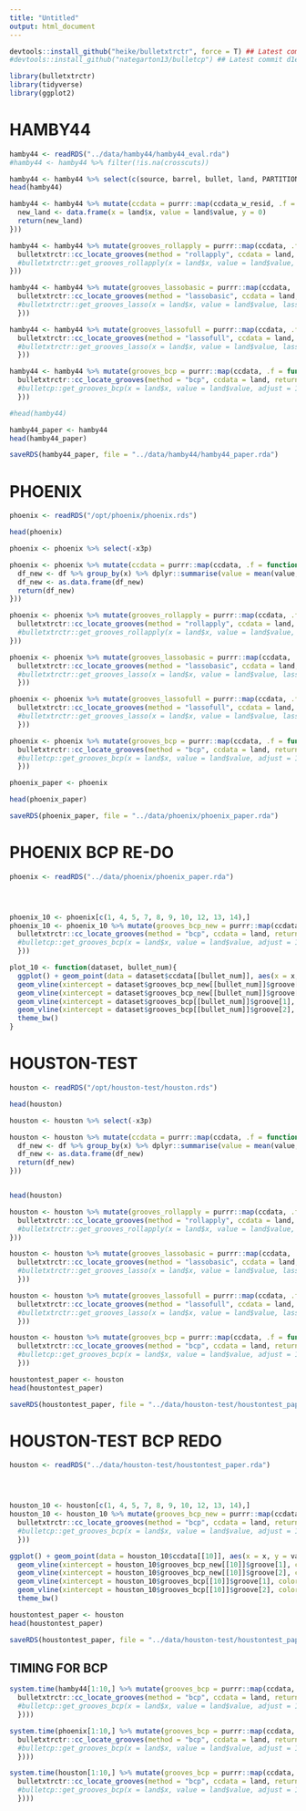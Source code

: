 ```yaml
---
title: "Untitled"
output: html_document
---
```


```r
devtools::install_github("heike/bulletxtrctr", force = T) ## Latest commit d6b41e2
#devtools::install_github("nategarton13/bulletcp") ## Latest commit d1e3cea - updates on 12/7/2018 from Nate

library(bulletxtrctr)
library(tidyverse)
library(ggplot2)
```


# HAMBY44

```r
hamby44 <- readRDS("../data/hamby44/hamby44_eval.rda")
#hamby44 <- hamby44 %>% filter(!is.na(crosscuts))
```

```r
hamby44 <- hamby44 %>% select(c(source, barrel, bullet, land, PARTITION_ID, crosscuts, ccdata_w_resid, left_groove, right_groove))
head(hamby44)

hamby44 <- hamby44 %>% mutate(ccdata = purrr::map(ccdata_w_resid, .f = function(land){
  new_land <- data.frame(x = land$x, value = land$value, y = 0)
  return(new_land)
}))
```

```r
hamby44 <- hamby44 %>% mutate(grooves_rollapply = purrr::map(ccdata, .f = function(land){
  bulletxtrctr::cc_locate_grooves(method = "rollapply", ccdata = land, return_plot = F)
  #bulletxtrctr::get_grooves_rollapply(x = land$x, value = land$value, return_plot = F)
}))

hamby44 <- hamby44 %>% mutate(grooves_lassobasic = purrr::map(ccdata, .f = function(land){
  bulletxtrctr::cc_locate_grooves(method = "lassobasic", ccdata = land, return_plot = F, pred_cutoff = 0.3)
  #bulletxtrctr::get_grooves_lasso(x = land$x, value = land$value, lasso_method = "basic", return_plot = F)
  }))

hamby44 <- hamby44 %>% mutate(grooves_lassofull = purrr::map(ccdata, .f = function(land){
  bulletxtrctr::cc_locate_grooves(method = "lassofull", ccdata = land, return_plot = F, pred_cutoff = 0.34)
  #bulletxtrctr::get_grooves_lasso(x = land$x, value = land$value, lasso_method = "full", return_plot = F)
  }))

hamby44 <- hamby44 %>% mutate(grooves_bcp = purrr::map(ccdata, .f = function(land){
  bulletxtrctr::cc_locate_grooves(method = "bcp", ccdata = land, return_plot = F)
  #bulletcp::get_grooves_bcp(x = land$x, value = land$value, adjust = 10)
  }))

#head(hamby44)
```

```r
hamby44_paper <- hamby44
head(hamby44_paper)

saveRDS(hamby44_paper, file = "../data/hamby44/hamby44_paper.rda")
```

# PHOENIX 
```r
phoenix <- readRDS("/opt/phoenix/phoenix.rds")

head(phoenix)

phoenix <- phoenix %>% select(-x3p)

phoenix <- phoenix %>% mutate(ccdata = purrr::map(ccdata, .f = function(df){
  df_new <- df %>% group_by(x) %>% dplyr::summarise(value = mean(value, na.rm = T))
  df_new <- as.data.frame(df_new)
  return(df_new)
}))

```


```r
phoenix <- phoenix %>% mutate(grooves_rollapply = purrr::map(ccdata, .f = function(land){
  bulletxtrctr::cc_locate_grooves(method = "rollapply", ccdata = land, return_plot = F)
  #bulletxtrctr::get_grooves_rollapply(x = land$x, value = land$value, return_plot = F)
}))

phoenix <- phoenix %>% mutate(grooves_lassobasic = purrr::map(ccdata, .f = function(land){
  bulletxtrctr::cc_locate_grooves(method = "lassobasic", ccdata = land, return_plot = F, pred_cutoff = 0.3)
  #bulletxtrctr::get_grooves_lasso(x = land$x, value = land$value, lasso_method = "basic", return_plot = F)
  }))

phoenix <- phoenix %>% mutate(grooves_lassofull = purrr::map(ccdata, .f = function(land){
  bulletxtrctr::cc_locate_grooves(method = "lassofull", ccdata = land, return_plot = F, pred_cutoff = 0.34)
  #bulletxtrctr::get_grooves_lasso(x = land$x, value = land$value, lasso_method = "full", return_plot = F)
  }))

phoenix <- phoenix %>% mutate(grooves_bcp = purrr::map(ccdata, .f = function(land){
  bulletxtrctr::cc_locate_grooves(method = "bcp", ccdata = land, return_plot = F)
  #bulletcp::get_grooves_bcp(x = land$x, value = land$value, adjust = 10)
  }))
```



```r
phoenix_paper <- phoenix

head(phoenix_paper)

saveRDS(phoenix_paper, file = "../data/phoenix/phoenix_paper.rda")
```


# PHOENIX BCP RE-DO

```r
phoenix <- readRDS("../data/phoenix/phoenix_paper.rda")




phoenix_10 <- phoenix[c(1, 4, 5, 7, 8, 9, 10, 12, 13, 14),]
phoenix_10 <- phoenix_10 %>% mutate(grooves_bcp_new = purrr::map(ccdata, .f = function(land){
  bulletxtrctr::cc_locate_grooves(method = "bcp", ccdata = land, return_plot = F, iter = 20000)
  #bulletcp::get_grooves_bcp(x = land$x, value = land$value, adjust = 10)
  }))

plot_10 <- function(dataset, bullet_num){
  ggplot() + geom_point(data = dataset$ccdata[[bullet_num]], aes(x = x, y = value)) + 
  geom_vline(xintercept = dataset$grooves_bcp_new[[bullet_num]]$groove[1], color = "blue") + 
  geom_vline(xintercept = dataset$grooves_bcp_new[[bullet_num]]$groove[2], color = "blue") +
  geom_vline(xintercept = dataset$grooves_bcp[[bullet_num]]$groove[1], color = "red") + 
  geom_vline(xintercept = dataset$grooves_bcp[[bullet_num]]$groove[2], color = "red") +
  theme_bw()
}


```


# HOUSTON-TEST

```r
houston <- readRDS("/opt/houston-test/houston.rds")

head(houston)

houston <- houston %>% select(-x3p)

houston <- houston %>% mutate(ccdata = purrr::map(ccdata, .f = function(df){
  df_new <- df %>% group_by(x) %>% dplyr::summarise(value = mean(value, na.rm = T))
  df_new <- as.data.frame(df_new)
  return(df_new)
}))


head(houston)
```


```r
houston <- houston %>% mutate(grooves_rollapply = purrr::map(ccdata, .f = function(land){
  bulletxtrctr::cc_locate_grooves(method = "rollapply", ccdata = land, return_plot = F)
  #bulletxtrctr::get_grooves_rollapply(x = land$x, value = land$value, return_plot = F)
}))

houston <- houston %>% mutate(grooves_lassobasic = purrr::map(ccdata, .f = function(land){
  bulletxtrctr::cc_locate_grooves(method = "lassobasic", ccdata = land, return_plot = F, pred_cutoff = 0.3)
  #bulletxtrctr::get_grooves_lasso(x = land$x, value = land$value, lasso_method = "basic", return_plot = F)
  }))

houston <- houston %>% mutate(grooves_lassofull = purrr::map(ccdata, .f = function(land){
  bulletxtrctr::cc_locate_grooves(method = "lassofull", ccdata = land, return_plot = F, pred_cutoff = 0.34)
  #bulletxtrctr::get_grooves_lasso(x = land$x, value = land$value, lasso_method = "full", return_plot = F)
  }))

houston <- houston %>% mutate(grooves_bcp = purrr::map(ccdata, .f = function(land){
  bulletxtrctr::cc_locate_grooves(method = "bcp", ccdata = land, return_plot = F)
  #bulletcp::get_grooves_bcp(x = land$x, value = land$value, adjust = 10)
  }))
```


```r

houstontest_paper <- houston
head(houstontest_paper)

saveRDS(houstontest_paper, file = "../data/houston-test/houstontest_paper.rda")
```



# HOUSTON-TEST BCP REDO  

```r
houston <- readRDS("../data/houston-test/houstontest_paper.rda")




houston_10 <- houston[c(1, 4, 5, 7, 8, 9, 10, 12, 13, 14),]
houston_10 <- houston_10 %>% mutate(grooves_bcp_new = purrr::map(ccdata, .f = function(land){
  bulletxtrctr::cc_locate_grooves(method = "bcp", ccdata = land, return_plot = F, iter = 100000)
  #bulletcp::get_grooves_bcp(x = land$x, value = land$value, adjust = 10)
  }))

ggplot() + geom_point(data = houston_10$ccdata[[10]], aes(x = x, y = value)) + 
  geom_vline(xintercept = houston_10$grooves_bcp_new[[10]]$groove[1], color = "blue") + 
  geom_vline(xintercept = houston_10$grooves_bcp_new[[10]]$groove[2], color = "blue") +
  geom_vline(xintercept = houston_10$grooves_bcp[[10]]$groove[1], color = "red") + 
  geom_vline(xintercept = houston_10$grooves_bcp[[10]]$groove[2], color = "red") +
  theme_bw()

```




```r
houstontest_paper <- houston
head(houstontest_paper)

saveRDS(houstontest_paper, file = "../data/houston-test/houstontest_paper.rda")
```



## TIMING FOR BCP
```r
system.time(hamby44[1:10,] %>% mutate(grooves_bcp = purrr::map(ccdata, .f = function(land){
  bulletxtrctr::cc_locate_grooves(method = "bcp", ccdata = land, return_plot = F)
  #bulletcp::get_grooves_bcp(x = land$x, value = land$value, adjust = 10)
  })))

system.time(phoenix[1:10,] %>% mutate(grooves_bcp = purrr::map(ccdata, .f = function(land){
  bulletxtrctr::cc_locate_grooves(method = "bcp", ccdata = land, return_plot = F)
  #bulletcp::get_grooves_bcp(x = land$x, value = land$value, adjust = 10)
  })))

system.time(houston[1:10,] %>% mutate(grooves_bcp = purrr::map(ccdata, .f = function(land){
  bulletxtrctr::cc_locate_grooves(method = "bcp", ccdata = land, return_plot = F)
  #bulletcp::get_grooves_bcp(x = land$x, value = land$value, adjust = 10)
  })))



```